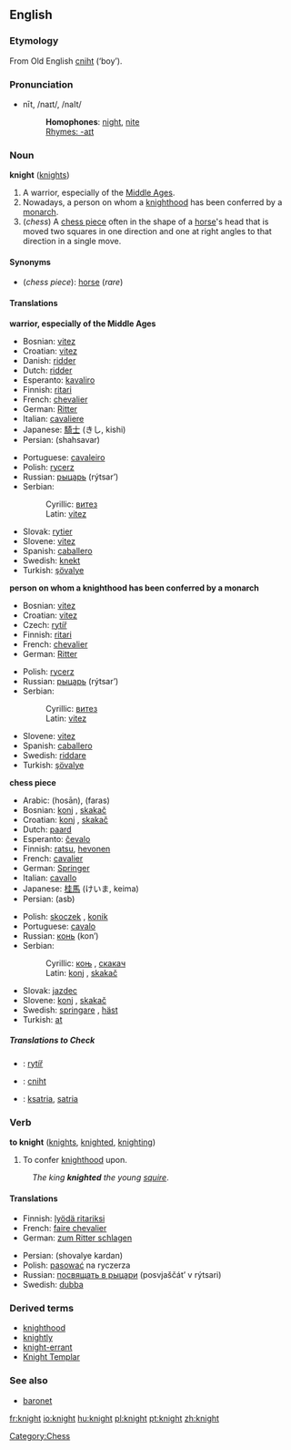 ==English==

===Etymology===
From Old English [[cniht]] (‘boy’).

===Pronunciation===
*nīt, /naɪt/, /naIt/
*:'''Homophones''': [[night]], [[nite]]
*:[[Rhymes:English:-aɪt|Rhymes: -aɪt]]

===Noun===
'''knight''' ([[knights]])

# A warrior, especially of the [[Middle Ages]].
# Nowadays, a person on whom a [[knighthood]] has been conferred by a [[monarch]].
# (''chess'') A [[chess piece]] often in the shape of a [[horse]]'s head that is moved two squares in one direction and one at right angles to that direction in a single move.

====Synonyms====
*(''chess piece''): [[horse]] (''rare'')

====Translations====
'''warrior, especially of the Middle Ages'''
{{top}}
*Bosnian: [[vitez#Bosnian|vitez]] {{m}}
*Croatian: [[vitez#Croatian|vitez]] {{m}}
*Danish: [[ridder#Danish|ridder]]
*Dutch: [[ridder#Dutch|ridder]]
*Esperanto: [[kavaliro]]
*Finnish: [[ritari]]
*French: [[chevalier]] {{m}}
*German: [[Ritter]] {{m}}
*Italian: [[cavaliere]] {{m}}
*Japanese: [[騎士]] (きし, kishi)
*Persian: {{FAchar|[[شهسوار]]}} (shahsavar)
{{mid}}
*Portuguese: [[cavaleiro]] {{m}}
*Polish: [[rycerz]] {{m}}
*Russian: [[рыцарь]] (rýtsar’) {{m}}
*Serbian:
*:Cyrillic: [[витез#Serbian|витез]] {{m}}
*:Latin: [[vitez#Serbian|vitez]] {{m}}
*Slovak: [[rytier]] {{m}}
*Slovene: [[vitez#Slovene|vitez]] {{m}}
*Spanish: [[caballero]] {{m}}
*Swedish: [[knekt]] {{c}}
*Turkish: [[şövalye]]
{{bottom}}

'''person on whom a knighthood has been conferred by a monarch'''
{{top}}
*Bosnian: [[vitez#Bosnian|vitez]] {{m}}
*Croatian: [[vitez#Croatian|vitez]] {{m}}
*Czech: [[rytíř]] {{m}}
*Finnish: [[ritari]]
*French: [[chevalier]] {{m}}
*German: [[Ritter]] {{m}}
{{mid}}
*Polish: [[rycerz]] {{m}}
*Russian: [[рыцарь]] (rýtsar’) {{m}}
*Serbian:
*:Cyrillic: [[витез#Serbian|витез]] {{m}}
*:Latin: [[vitez#Serbian|vitez]] {{m}}
*Slovene: [[vitez#Slovene|vitez]] {{m}}
*Spanish: [[caballero]] {{m}}
*Swedish: [[riddare]] {{c}}
*Turkish: [[şövalye]]
{{bottom}}

'''chess piece'''
{{top}}
*Arabic: {{ARchar|[[حصان]]}} (hosān), {{ARchar|[[فرس]]}} (faras)
*Bosnian: [[konj#Bosnian|konj]] {{m}}, [[skakač#Bosnian|skakač]] {{m}}
*Croatian: [[konj#Croatian|konj]] {{m}}, [[skakač#Croatian|skakač]] {{m}}
*Dutch: [[paard]]
*Esperanto: [[ĉevalo]]
*Finnish: [[ratsu]], [[hevonen]]
*French: [[cavalier]] {{m}}
*German: [[Springer#German|Springer]] {{m}}
*Italian: [[cavallo]] {{m}}
*Japanese: [[桂馬]] (けいま, keima)
*Persian: {{FAchar|[[اسب]]}} (asb)
{{mid}}
*Polish: [[skoczek]] {{m}}, [[konik]] {{m}}
*Portuguese: [[cavalo]] {{m}}
*Russian: [[конь]] (kon’) {{m}}
*Serbian:
*:Cyrillic: [[коњ#Serbian|коњ]] {{m}}, [[скакач#Serbian|скакач]] {{m}}
*:Latin: [[konj#Serbian|konj]] {{m}}, [[skakač#Serbian|skakač]] {{m}}
*Slovak: [[jazdec]] {{m}}
*Slovene: [[konj]] {{m}}, [[skakač]] {{m}}
*Swedish: [[springare]] {{c}}, [[häst]] {{c}}
*Turkish: [[at#Turkish|at]]
{{bottom}}

=====Translations to Check=====
{{checktrans}}

*{{ttbc|Czech}}: [[rytíř]] {{m}}
*{{ttbc|Old English}}: [[cniht]]
*{{ttbc|Indonesian}}: [[ksatria]], [[satria]]

===Verb===
'''to knight''' ([[knights]], [[knighted]], [[knighting]])

# To confer [[knighthood]] upon.
:''The king '''knighted''' the young [[squire]]''.

====Translations====
{{top}}
*Finnish: [[lyödä ritariksi]]
*French: [[faire chevalier]]
*German: [[zum Ritter schlagen]]
{{mid}}
*Persian: {{FAchar|[[شوالیه كردن]]}} (shovalye kardan)
*Polish: [[pasować]] na ryczerza
*Russian: [[посвящать в рыцари]] (posvjaščát’ v rýtsari)
*Swedish: [[dubba]]
{{bottom}}

===Derived terms===
*[[knighthood]]
*[[knightly]]
*[[knight-errant]]
*[[Knight Templar]]

===See also===
*[[baronet]]

[[Category:Chess]]

[[fr:knight]]
[[io:knight]]
[[hu:knight]]
[[pl:knight]]
[[pt:knight]]
[[zh:knight]]
